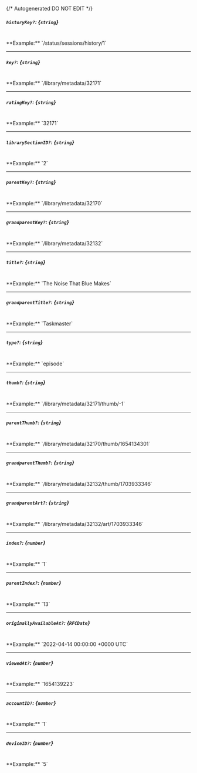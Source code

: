 {/* Autogenerated DO NOT EDIT  */}
##### `historyKey?`: *{`string`}*
<br/>
**Example:** `/status/sessions/history/1`

---
##### `key?`: *{`string`}*
<br/>
**Example:** `/library/metadata/32171`

---
##### `ratingKey?`: *{`string`}*
<br/>
**Example:** `32171`

---
##### `librarySectionID?`: *{`string`}*
<br/>
**Example:** `2`

---
##### `parentKey?`: *{`string`}*
<br/>
**Example:** `/library/metadata/32170`

---
##### `grandparentKey?`: *{`string`}*
<br/>
**Example:** `/library/metadata/32132`

---
##### `title?`: *{`string`}*
<br/>
**Example:** `The Noise That Blue Makes`

---
##### `grandparentTitle?`: *{`string`}*
<br/>
**Example:** `Taskmaster`

---
##### `type?`: *{`string`}*
<br/>
**Example:** `episode`

---
##### `thumb?`: *{`string`}*
<br/>
**Example:** `/library/metadata/32171/thumb/-1`

---
##### `parentThumb?`: *{`string`}*
<br/>
**Example:** `/library/metadata/32170/thumb/1654134301`

---
##### `grandparentThumb?`: *{`string`}*
<br/>
**Example:** `/library/metadata/32132/thumb/1703933346`

---
##### `grandparentArt?`: *{`string`}*
<br/>
**Example:** `/library/metadata/32132/art/1703933346`

---
##### `index?`: *{`number`}*
<br/>
**Example:** `1`

---
##### `parentIndex?`: *{`number`}*
<br/>
**Example:** `13`

---
##### `originallyAvailableAt?`: *{`RFCDate`}*
<br/>
**Example:** `2022-04-14 00:00:00 +0000 UTC`

---
##### `viewedAt?`: *{`number`}*
<br/>
**Example:** `1654139223`

---
##### `accountID?`: *{`number`}*
<br/>
**Example:** `1`

---
##### `deviceID?`: *{`number`}*
<br/>
**Example:** `5`


